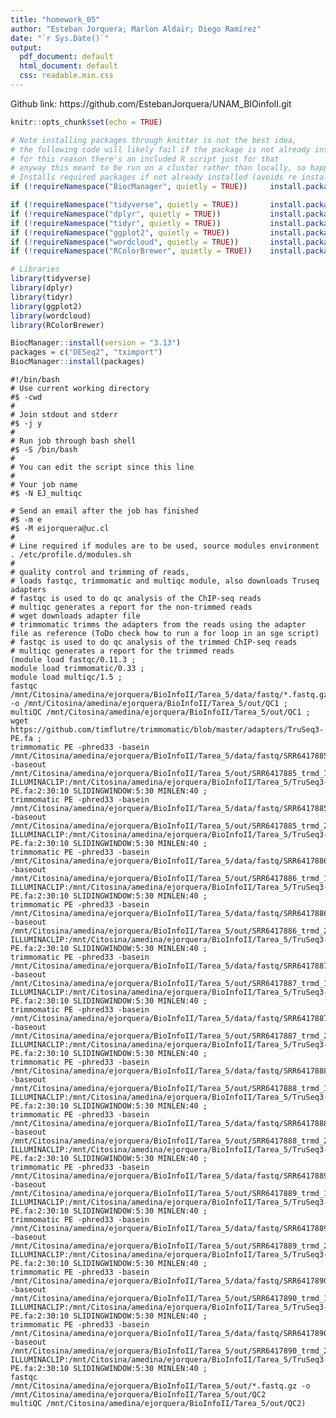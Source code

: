 ```yaml
---
title: "homework_05"
author: "Esteban Jorquera; Marlon Aldair; Diego Ramírez"
date: "`r Sys.Date()`"
output:
  pdf_document: default
  html_document: default
  css: readable.min.css
---
```


Github link:
https://github.com/EstebanJorquera/UNAM_BIOinfoII.git

```r
knitr::opts_chunk$set(echo = TRUE)
```

```r
# Note installing packages through knitter is not the best idea,
# the following code will likely fail if the package is not already installed, with a missing mirror error message
# for this reason there's an included R script just for that
# anyway this meant to be run on a cluster rather than locally, so happy copy pasting :)!
# Installs required packages if not already installed (avoids re installing)
if (!requireNamespace("BiocManager", quietly = TRUE))     install.packages("BiocManager")

if (!requireNamespace("tidyverse", quietly = TRUE))       install.packages("tidyverse")
if (!requireNamespace("dplyr", quietly = TRUE))           install.packages("dplyr")
if (!requireNamespace("tidyr", quietly = TRUE))           install.packages("tidyr")
if (!requireNamespace("ggplot2", quietly = TRUE))         install.packages("ggplot2")
if (!requireNamespace("wordcloud", quietly = TRUE))       install.packages("wordcloud")
if (!requireNamespace("RColorBrewer", quietly = TRUE))    install.packages("RColorBrewer")

# Libraries
library(tidyverse)
library(dplyr)
library(tidyr)
library(ggplot2)
library(wordcloud)
library(RColorBrewer)

BiocManager::install(version = "3.13")
packages = c("DESeq2", "tximport")
BiocManager::install(packages)
```

```code
#!/bin/bash
# Use current working directory
#$ -cwd
#
# Join stdout and stderr
#$ -j y
#
# Run job through bash shell
#$ -S /bin/bash
#
# You can edit the script since this line
#
# Your job name
#$ -N EJ_multiqc

# Send an email after the job has finished
#$ -m e
#$ -M eijorquera@uc.cl
#
# Line required if modules are to be used, source modules environment
. /etc/profile.d/modules.sh
#
# quality control and trimming of reads,
# loads fastqc, trimmomatic and multiqc module, also downloads Truseq adapters
# fastqc is used to do qc analysis of the ChIP-seq reads
# multiqc generates a report for the non-trimmed reads
# wget downloads adapter file
# trimmomatic trimms the adapters from the reads using the adapter file as reference (ToDo check how to run a for loop in an sge script)
# fastqc is used to do qc analysis of the trimmed ChIP-seq reads 
# multiqc generates a report for the trimmed reads
(module load fastqc/0.11.3 ; 
module load trimmomatic/0.33 ; 
module load multiqc/1.5 ; 
fastqc /mnt/Citosina/amedina/ejorquera/BioInfoII/Tarea_5/data/fastq/*.fastq.gz -o /mnt/Citosina/amedina/ejorquera/BioInfoII/Tarea_5/out/QC1 ; 
multiQC /mnt/Citosina/amedina/ejorquera/BioInfoII/Tarea_5/out/QC1 ; 
wget https://github.com/timflutre/trimmomatic/blob/master/adapters/TruSeq3-PE.fa ; 
trimmomatic PE -phred33 -basein /mnt/Citosina/amedina/ejorquera/BioInfoII/Tarea_5/data/fastq/SRR6417885.sra_1.fastq.gz -baseout /mnt/Citosina/amedina/ejorquera/BioInfoII/Tarea_5/out/SRR6417885_trmd_1.fastq.gz ILLUMINACLIP:/mnt/Citosina/amedina/ejorquera/BioInfoII/Tarea_5/TruSeq3-PE.fa:2:30:10 SLIDINGWINDOW:5:30 MINLEN:40 ;
trimmomatic PE -phred33 -basein /mnt/Citosina/amedina/ejorquera/BioInfoII/Tarea_5/data/fastq/SRR6417885.sra_2.fastq.gz -baseout /mnt/Citosina/amedina/ejorquera/BioInfoII/Tarea_5/out/SRR6417885_trmd_2.fastq.gz ILLUMINACLIP:/mnt/Citosina/amedina/ejorquera/BioInfoII/Tarea_5/TruSeq3-PE.fa:2:30:10 SLIDINGWINDOW:5:30 MINLEN:40 ;
trimmomatic PE -phred33 -basein /mnt/Citosina/amedina/ejorquera/BioInfoII/Tarea_5/data/fastq/SRR6417886.sra_1.fastq.gz -baseout /mnt/Citosina/amedina/ejorquera/BioInfoII/Tarea_5/out/SRR6417886_trmd_1.fastq.gz ILLUMINACLIP:/mnt/Citosina/amedina/ejorquera/BioInfoII/Tarea_5/TruSeq3-PE.fa:2:30:10 SLIDINGWINDOW:5:30 MINLEN:40 ;
trimmomatic PE -phred33 -basein /mnt/Citosina/amedina/ejorquera/BioInfoII/Tarea_5/data/fastq/SRR6417886.sra_2.fastq.gz -baseout /mnt/Citosina/amedina/ejorquera/BioInfoII/Tarea_5/out/SRR6417886_trmd_2.fastq.gz ILLUMINACLIP:/mnt/Citosina/amedina/ejorquera/BioInfoII/Tarea_5/TruSeq3-PE.fa:2:30:10 SLIDINGWINDOW:5:30 MINLEN:40 ;
trimmomatic PE -phred33 -basein /mnt/Citosina/amedina/ejorquera/BioInfoII/Tarea_5/data/fastq/SRR6417887.sra_1.fastq.gz -baseout /mnt/Citosina/amedina/ejorquera/BioInfoII/Tarea_5/out/SRR6417887_trmd_1.fastq.gz ILLUMINACLIP:/mnt/Citosina/amedina/ejorquera/BioInfoII/Tarea_5/TruSeq3-PE.fa:2:30:10 SLIDINGWINDOW:5:30 MINLEN:40 ;
trimmomatic PE -phred33 -basein /mnt/Citosina/amedina/ejorquera/BioInfoII/Tarea_5/data/fastq/SRR6417887.sra_2.fastq.gz -baseout /mnt/Citosina/amedina/ejorquera/BioInfoII/Tarea_5/out/SRR6417887_trmd_2.fastq.gz ILLUMINACLIP:/mnt/Citosina/amedina/ejorquera/BioInfoII/Tarea_5/TruSeq3-PE.fa:2:30:10 SLIDINGWINDOW:5:30 MINLEN:40 ;
trimmomatic PE -phred33 -basein /mnt/Citosina/amedina/ejorquera/BioInfoII/Tarea_5/data/fastq/SRR6417888.sra_1.fastq.gz -baseout /mnt/Citosina/amedina/ejorquera/BioInfoII/Tarea_5/out/SRR6417888_trmd_1.fastq.gz ILLUMINACLIP:/mnt/Citosina/amedina/ejorquera/BioInfoII/Tarea_5/TruSeq3-PE.fa:2:30:10 SLIDINGWINDOW:5:30 MINLEN:40 ;
trimmomatic PE -phred33 -basein /mnt/Citosina/amedina/ejorquera/BioInfoII/Tarea_5/data/fastq/SRR6417888.sra_2.fastq.gz -baseout /mnt/Citosina/amedina/ejorquera/BioInfoII/Tarea_5/out/SRR6417888_trmd_2.fastq.gz ILLUMINACLIP:/mnt/Citosina/amedina/ejorquera/BioInfoII/Tarea_5/TruSeq3-PE.fa:2:30:10 SLIDINGWINDOW:5:30 MINLEN:40 ;
trimmomatic PE -phred33 -basein /mnt/Citosina/amedina/ejorquera/BioInfoII/Tarea_5/data/fastq/SRR6417889.sra_1.fastq.gz -baseout /mnt/Citosina/amedina/ejorquera/BioInfoII/Tarea_5/out/SRR6417889_trmd_1.fastq.gz ILLUMINACLIP:/mnt/Citosina/amedina/ejorquera/BioInfoII/Tarea_5/TruSeq3-PE.fa:2:30:10 SLIDINGWINDOW:5:30 MINLEN:40 ;
trimmomatic PE -phred33 -basein /mnt/Citosina/amedina/ejorquera/BioInfoII/Tarea_5/data/fastq/SRR6417889.sra_2.fastq.gz -baseout /mnt/Citosina/amedina/ejorquera/BioInfoII/Tarea_5/out/SRR6417889_trmd_2.fastq.gz ILLUMINACLIP:/mnt/Citosina/amedina/ejorquera/BioInfoII/Tarea_5/TruSeq3-PE.fa:2:30:10 SLIDINGWINDOW:5:30 MINLEN:40 ;
trimmomatic PE -phred33 -basein /mnt/Citosina/amedina/ejorquera/BioInfoII/Tarea_5/data/fastq/SRR6417890.sra_1.fastq.gz -baseout /mnt/Citosina/amedina/ejorquera/BioInfoII/Tarea_5/out/SRR6417890_trmd_1.fastq.gz ILLUMINACLIP:/mnt/Citosina/amedina/ejorquera/BioInfoII/Tarea_5/TruSeq3-PE.fa:2:30:10 SLIDINGWINDOW:5:30 MINLEN:40 ;
trimmomatic PE -phred33 -basein /mnt/Citosina/amedina/ejorquera/BioInfoII/Tarea_5/data/fastq/SRR6417890.sra_2.fastq.gz -baseout /mnt/Citosina/amedina/ejorquera/BioInfoII/Tarea_5/out/SRR6417890_trmd_2.fastq.gz ILLUMINACLIP:/mnt/Citosina/amedina/ejorquera/BioInfoII/Tarea_5/TruSeq3-PE.fa:2:30:10 SLIDINGWINDOW:5:30 MINLEN:40 ;
fastqc /mnt/Citosina/amedina/ejorquera/BioInfoII/Tarea_5/out/*.fastq.gz -o /mnt/Citosina/amedina/ejorquera/BioInfoII/Tarea_5/out/QC2  
multiQC /mnt/Citosina/amedina/ejorquera/BioInfoII/Tarea_5/out/QC2)
```